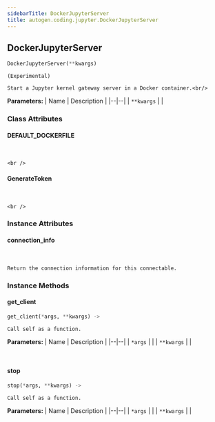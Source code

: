```yaml
---
sidebarTitle: DockerJupyterServer
title: autogen.coding.jupyter.DockerJupyterServer
---
```

<h2 id="autogen.coding.jupyter.DockerJupyterServer" class="doc doc-heading">
    <code class="doc-symbol doc-symbol-heading doc-symbol-class"></code>
    <span class="doc doc-object-name doc-class-name">DockerJupyterServer</span>
</h2>

```python
DockerJupyterServer(**kwargs)
```

    (Experimental)
    
    Start a Jupyter kernel gateway server in a Docker container.<br/>

<b>Parameters:</b>
| Name | Description |
|--|--|
| `**kwargs` |  |

### Class Attributes

<code class="doc-symbol doc-symbol-heading doc-symbol-attribute"></code>
#### DEFAULT_DOCKERFILE
<br />

    <br />

<code class="doc-symbol doc-symbol-heading doc-symbol-attribute"></code>
#### GenerateToken
<br />

    <br />

### Instance Attributes

<code class="doc-symbol doc-symbol-heading doc-symbol-attribute"></code>
#### connection_info
<br />

    Return the connection information for this connectable.

### Instance Methods

<code class="doc-symbol doc-symbol-heading doc-symbol-method"></code>
#### get_client

```python
get_client(*args, **kwargs) -> 
```

    Call self as a function.

<b>Parameters:</b>
| Name | Description |
|--|--|
| `*args` |  |
| `**kwargs` |  |

<br />

<code class="doc-symbol doc-symbol-heading doc-symbol-method"></code>
#### stop

```python
stop(*args, **kwargs) -> 
```

    Call self as a function.

<b>Parameters:</b>
| Name | Description |
|--|--|
| `*args` |  |
| `**kwargs` |  |

<br />